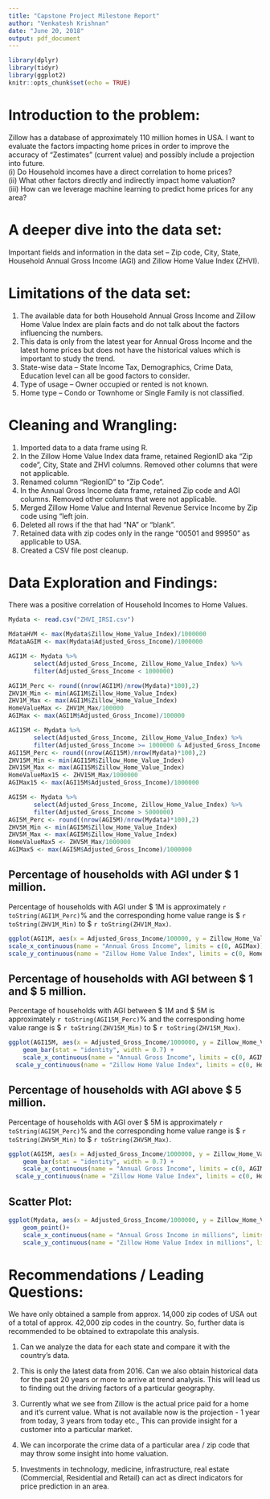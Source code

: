 ```yaml
---
title: "Capstone Project Milestone Report"
author: "Venkatesh Krishnan"
date: "June 20, 2018"
output: pdf_document
---
```


```r
library(dplyr)
library(tidyr)
library(ggplot2)
knitr::opts_chunk$set(echo = TRUE)
```

# Introduction to the problem:

Zillow has a database of approximately 110 million homes in USA. I want to evaluate the factors impacting home prices in order to improve the accuracy of “Zestimates” (current value) and possibly include a projection into future.  
(i)	Do Household incomes have a direct correlation to home prices?  
(ii)	What other factors directly and indirectly impact home valuation?  
(iii)	How can we leverage machine learning to predict home prices for any area?  

# A deeper dive into the data set:

Important fields and information in the data set – Zip code, City, State, Household Annual Gross Income (AGI) and Zillow Home Value Index (ZHVI).

# Limitations of the data set:

1.	The available data for both Household Annual Gross Income and Zillow Home Value Index are plain facts and do not talk about the factors influencing the numbers.
2.	This data is only from the latest year for Annual Gross Income and the latest home prices but does not have the historical values which is important to study the trend.
3.	State-wise data – State Income Tax, Demographics, Crime Data, Education level can all be good factors to consider.
4.	Type of usage – Owner occupied or rented is not known.
5.	Home type – Condo or Townhome or Single Family is not classified.

# Cleaning and Wrangling:


1.	Imported data to a data frame using R.
2.	In the Zillow Home Value Index data frame, retained RegionID aka "Zip code", City, State and ZHVI columns. Removed other columns that were not applicable.
3.	Renamed column “RegionID” to “Zip Code”.
4.	In the Annual Gross Income data frame, retained Zip code and AGI columns. Removed other columns that were not applicable.
5.	Merged Zillow Home Value and Internal Revenue Service Income by Zip code using “left join.
6.	Deleted all rows if the that had “NA” or “blank”.
7.	Retained data with zip codes only in the range "00501 and 99950" as applicable to USA.
8.	Created a CSV file post cleanup. 

# Data Exploration and Findings:

There was a positive correlation of Household Incomes to Home Values.

```r
Mydata <- read.csv("ZHVI_IRSI.csv")

MdataHVM <- max(Mydata$Zillow_Home_Value_Index)/1000000
MdataAGIM <- max(Mydata$Adjusted_Gross_Income)/1000000

AGI1M <- Mydata %>%
       select(Adjusted_Gross_Income, Zillow_Home_Value_Index) %>%
       filter(Adjusted_Gross_Income < 1000000)  

AGI1M_Perc <- round((nrow(AGI1M)/nrow(Mydata)*100),2)
ZHV1M_Min <- min(AGI1M$Zillow_Home_Value_Index)
ZHV1M_Max <- max(AGI1M$Zillow_Home_Value_Index)
HomeValueMax <- ZHV1M_Max/100000
AGIMax <- max(AGI1M$Adjusted_Gross_Income)/100000

AGI15M <- Mydata %>%
       select(Adjusted_Gross_Income, Zillow_Home_Value_Index) %>%
       filter(Adjusted_Gross_Income >= 1000000 & Adjusted_Gross_Income <= 5000000)   
AGI15M_Perc <- round((nrow(AGI15M)/nrow(Mydata)*100),2)
ZHV15M_Min <- min(AGI15M$Zillow_Home_Value_Index)
ZHV15M_Max <- max(AGI15M$Zillow_Home_Value_Index)
HomeValueMax15 <- ZHV15M_Max/1000000
AGIMax15 <- max(AGI15M$Adjusted_Gross_Income)/1000000

AGI5M <- Mydata %>%
       select(Adjusted_Gross_Income, Zillow_Home_Value_Index) %>%
       filter(Adjusted_Gross_Income > 5000000) 
AGI5M_Perc <- round((nrow(AGI5M)/nrow(Mydata)*100),2)
ZHV5M_Min <- min(AGI5M$Zillow_Home_Value_Index)
ZHV5M_Max <- max(AGI5M$Zillow_Home_Value_Index)
HomeValueMax5 <- ZHV5M_Max/1000000
AGIMax5 <- max(AGI5M$Adjusted_Gross_Income)/1000000
```

## Percentage of households with AGI under $ 1 million.

Percentage of households with AGI under $ 1M is approximately `r toString(AGI1M_Perc)`% and the corresponding home value range is $ `r toString(ZHV1M_Min)` to $ `r toString(ZHV1M_Max)`.

```r
ggplot(AGI1M, aes(x = Adjusted_Gross_Income/100000, y = Zillow_Home_Value_Index/100000, fill= Zillow_Home_Value_Index/100000)) +    geom_bar(stat = "identity", width = 0.7) +
scale_x_continuous(name = "Annual Gross Income", limits = c(0, AGIMax)) + 
scale_y_continuous(name = "Zillow Home Value Index", limits = c(0, HomeValueMax))
```


## Percentage of households with AGI between $ 1 and $ 5 million.

Percentage of households with AGI between $ 1M and $ 5M is approximately `r toString(AGI15M_Perc)`% and the corresponding home value range is $ `r toString(ZHV15M_Min)` to $ `r toString(ZHV15M_Max)`.  

```r
ggplot(AGI15M, aes(x = Adjusted_Gross_Income/1000000, y = Zillow_Home_Value_Index/1000000, fill= Zillow_Home_Value_Index/1000000)) +
    geom_bar(stat = "identity", width = 0.7) +
    scale_x_continuous(name = "Annual Gross Income", limits = c(0, AGIMax15)) + 
  scale_y_continuous(name = "Zillow Home Value Index", limits = c(0, HomeValueMax15))
```

## Percentage of households with AGI above $ 5 million.

Percentage of households with AGI over $ 5M is approximately `r toString(AGI5M_Perc)`% and the corresponding home value range is $ `r toString(ZHV5M_Min)` to $ `r toString(ZHV5M_Max)`.

```r

ggplot(AGI5M, aes(x = Adjusted_Gross_Income/1000000, y = Zillow_Home_Value_Index/1000000, fill= Zillow_Home_Value_Index/1000000)) +
    geom_bar(stat = "identity", width = 0.7) +
    scale_x_continuous(name = "Annual Gross Income", limits = c(0, AGIMax5)) + 
  scale_y_continuous(name = "Zillow Home Value Index", limits = c(0, HomeValueMax5))
```

## Scatter Plot:


```r
ggplot(Mydata, aes(x = Adjusted_Gross_Income/1000000, y = Zillow_Home_Value_Index/1000000)) +
    geom_point()+
    scale_x_continuous(name = "Annual Gross Income in millions", limits = c(0, MdataAGIM)) + 
    scale_y_continuous(name = "Zillow Home Value Index in millions", limits = c(0, MdataHVM))

```

# Recommendations / Leading Questions:

We have only obtained a sample from approx. 14,000 zip codes of USA out of a total of approx. 42,000 zip codes in the country. So, further data is recommended to be obtained to extrapolate this analysis.

1) Can we analyze the data for each state and compare it with the country's data.

2) This is only the latest data from 2016. Can we also obtain historical data for the past 20 years or more to arrive at trend analysis. This will lead us to finding out the driving factors of a particular geography.

3) Currently what we see from Zillow is the actual price paid for a home and it's current value. What is not available now is the projection - 1 year from today, 3 years from today etc., This can provide insight for a customer into a particular market.

4) We can incorporate the crime data of a particular area / zip code that may throw some insight into home valuation.

5) Investments in technology, medicine, infrastructure, real estate (Commercial, Residential and Retail) can act as direct indicators for price prediction in an area.
